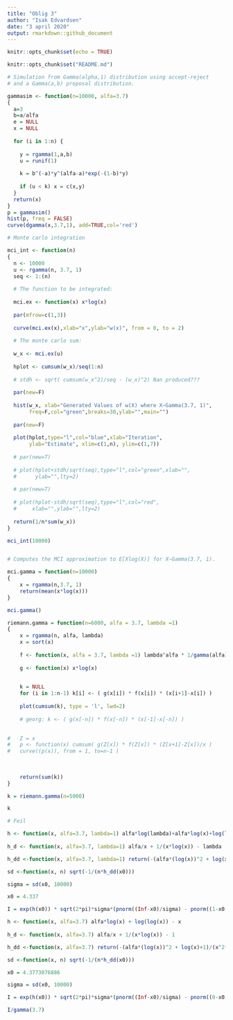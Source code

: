 ```yaml
---
title: "Oblig 3"
author: "Isak Edvardsen"
date: "3 april 2020"
output: rmarkdown::github_document
---
```



```r
knitr::opts_chunk$set(echo = TRUE)
```

```r
knitr::opts_chunk$set("README.md")
```


```r

# Simulation from Gamma(alpha,1) distribution using accept-reject 
# and a Gamma(a,b) proposal distribution.

gammasim <- function(n=10000, alfa=3.7) 
{
  a=3
  b=a/alfa
  e = NULL
  x = NULL
  
  for (i in 1:n) {
    
    y = rgamma(1,a,b)
    u = runif(1)
    
    k = b^(-a)*y^(alfa-a)*exp(-(1-b)*y)
      
    if (u < k) x = c(x,y)
  }
  return(x)
}
p = gammasim()
hist(p, freq = FALSE)
curve(dgamma(x,3.7,1), add=TRUE,col='red')
```



```r

# Monte carlo integration

mci_int <- function(n) 
{
  n <- 10000 
  u <- rgamma(n, 3.7, 1)
  seq <- 1:(n)
  
  # The function to be integrated:
  
  mci.ex <- function(x) x*log(x)
  
  par(mfrow=c(1,3))
  
  curve(mci.ex(x),xlab="x",ylab="w(x)", from = 0, to = 2)
  
  # The monte carlo sum:
  
  w_x <- mci.ex(u)
  
  hplot <- cumsum(w_x)/seq(1:n)
  
  # stdh <- sqrt( cumsum(w_x^2)/seq - (w_x)^2) Nan produced???
  
  par(new=F)
  
  hist(w_x, xlab="Generated Values of w(X) where X~Gamma(3.7, 1)",
       freq=F,col="green",breaks=30,ylab="",main="")
  
  par(new=F)
  
  plot(hplot,type="l",col="blue",xlab="Iteration",
       ylab="Estimate", xlim=c(1,n), ylim=c(1,7))
  
  # par(new=T)
  
  # plot(hplot+stdh/sqrt(seq),type="l",col="green",xlab="",
  #      ylab="",lty=2)
  
  # par(new=T)
  
  # plot(hplot-stdh/sqrt(seq),type="l",col="red",
  #     xlab="",ylab="",lty=2)
  
  return(1/n*sum(w_x))  
}

mci_int(10000)



```


```r

# Computes the MCI approximation to E[Xlog(X)] for X~Gamma(3.7, 1).

mci.gamma = function(n=10000)
{	
	x = rgamma(n,3.7, 1)
	return(mean(x*log(x)))
}

mci.gamma()

```



```r

riemann.gamma = function(n=6000, alfa = 3.7, lambda =1)
{	
	x = rgamma(n, alfa, lambda)
	x = sort(x)
	
	f <- function(x, alfa = 3.7, lambda =1) lambda^alfa * 1/gamma(alfa)*x^(alfa-1)*exp(-lambda*x)
	  
	g <- function(x) x*log(x)
	

	k = NULL
	for (i in 1:n-1) k[i] <- ( g(x[i]) * f(x[i]) * (x[i+1]-x[i]) )
	
	plot(cumsum(k), type = 'l', lwd=2)
	
	# georg: k <- ( g(x[-n]) * f(x[-n]) * (x[-1]-x[-n]) )

	
#	Z = x
#	p <- function(x) cumsum( g(Z[x]) * f(Z[x]) * (Z[x+1]-Z[x])/x )
#	curve((p(x)), from = 1, to=n-1 )
	
	
	
	return(sum(k))
}

k = riemann.gamma(n=5000)

k

```



```r
# Feil

h <- function(x, alfa=3.7, lambda=1) alfa*log(lambda)+alfa*log(x)+log(log(x))-lambda*x 
  
h_d <- function(x, alfa=3.7, lambda=1) alfa/x + 1/(x*log(x)) - lambda

h_dd <-function(x, alfa=3.7, lambda=1) return(-(alfa*(log(x))^2 + log(x)+1)/(x^2*(log(x))^2))

sd <-function(x, n) sqrt(-1/(n*h_dd(x0)))

sigma = sd(x0, 10000)

x0 = 4.337

I = exp(h(x0)) * sqrt(2*pi)*sigma*(pnorm((Inf-x0)/sigma) - pnorm((1-x0)/sigma))


```




```r

h <- function(x, alfa=3.7) alfa*log(x) + log(log(x)) - x 
  
h_d <- function(x, alfa=3.7) alfa/x + 1/(x*log(x)) - 1

h_dd <-function(x, alfa=3.7) return(-(alfa*(log(x))^2 + log(x)+1)/(x^2*(log(x))^2))

sd <-function(x, n) sqrt(-1/(n*h_dd(x0)))

x0 = 4.3773076886

sigma = sd(x0, 10000)

I = exp(h(x0)) * sqrt(2*pi)*sigma*(pnorm((Inf-x0)/sigma) - pnorm((0-x0)/sigma))

I/gamma(3.7)

```